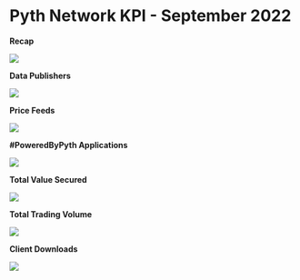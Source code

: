 # Pyth Network KPI - September 2022

**Recap**

![](<../../../images/kpi/september-22/End%20of%20Month%20_%20September-22%20(1).jpg>)

**Data Publishers**

![](<../../../images/kpi/september-22/Data%20Providers%20Onboarded%20(2).png>)

**Price Feeds**

![](../../../images/kpi/september-22/Price%20Feeds%20September.png)

**#PoweredByPyth Applications**

![](../../../images/kpi/september-22/dApp%20Integration%20September.png)

**Total Value Secured**

![](../../../images/kpi/september-22/September%20dApps%20TVS.png)

**Total Trading Volume**

![](../../../images/kpi/september-22/September%20Trading%20Volume.png)

**Client Downloads**

![](../../../images/kpi/september-22/Client%20Downloads%20Cumulative%20September.png)
